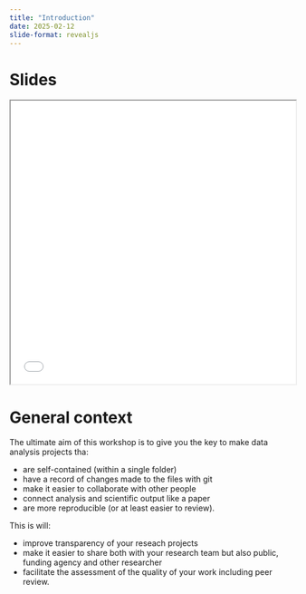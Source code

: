 ```yaml
---
title: "Introduction"
date: 2025-02-12
slide-format: revealjs
---
```



# Slides

<div>

```{=html}
<iframe class="slide-deck" src="01_slides_intro.html" width="100%" height="500px"></iframe>
```

</div>

# General context 

The ultimate aim of this workshop is to give you the key to make data analysis projects tha: 

- are self-contained (within a single folder)
- have a record of changes made to the files with git
- make it easier to collaborate with other people
- connect analysis and scientific output like a paper
- are more reproducible (or at least easier to review).

This is will: 

- improve transparency of your reseach projects
- make it easier to share both with your research team but also public, funding agency and other researcher
- facilitate the assessment of the quality of your work including peer review.
